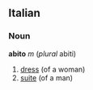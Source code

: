==Italian==
===Noun===
'''abito''' ''m'' (''plural'' abiti)
# [[dress]] (of a woman)
# [[suite]] (of a man)